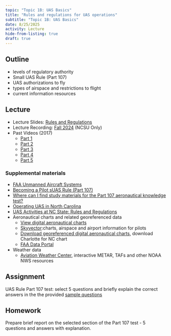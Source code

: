 ```yaml
---
topic: "Topic 1B: UAS Basics"
title: "Rules and regulations for UAS operations"
subtitle: "Topic 1B: UAS Basics"
date: 8/25/2025
activity: Lecture
hide-from-listing: true
draft: true
---
```


## Outline

* levels of regulatory authority
* Small UAS Rule (Part 107)
* UAS authorizations to fly
* types of airspace and restrictions to flight
* current information resources 

## Lecture

* Lecture Slides: [Rules and Regulations](lectures/lecture_1b.qmd)
* Lecture Recording: [Fall 2024]({{< var recordings.topic1.lecture1b >}}) (NCSU Only)
* Past Videos (2017)
    * [Part 1](https://youtu.be/Pf_kwEq6too?feature=shared)
    * [Part 2](https://youtu.be/JUM93NZlukI?feature=shared)
    * [Part 3](https://youtu.be/goewibtKfgQ?feature=shared)
    * [Part 4](https://youtu.be/KQ02OTxmlNA?feature=shared)
    * [Part 5](https://youtu.be/lW58hD165sY?feature=shared)

### Supplemental materials

* [FAA Unmanned Aircraft Systems](https://www.faa.gov/uas/)
* [Becoming a Pilot sUAS Rule (Part 107)](https://www.faa.gov/uas/commercial_operators/become_a_drone_pilot/)
* [Where can I find study materials for the Part 107 aeronautical knowledge test?](https://www.faa.gov/faq/where-can-i-find-study-materials-part-107-aeronautical-knowledge-test)
* [Operating UAS in North Carolina](https://www.ncdot.gov/aviation/uas/)
* [UAS Activities at NC State: Rules and Regulations](https://oit.ncsu.edu/about/units/campus-it/rules-and-regulations/uas/)
* Aeronautical charts and related georeferenced data
    * [View digital aeronautical charts](https://vfrmap.com/)
    * [Skyvector](https://skyvector.com/):charts, airspace and airport information for pilots
    * [Download georeferenced digital aeronautical charts](http://www.faa.gov/air_traffic/flight_info/aeronav/digital_products/vfr/), download Charlotte for NC chart
    * [FAA Data Portal](https://www.faa.gov/data)
* Weather data
    * [Aviation Weather Center](https://www.aviationweather.gov/), interactive METAR, TAFs and other NOAA NWS resources 
<!-- * Other helpful material (Need Permission)
    * [Educational use of UAS](https://drive.google.com/open?id=0B8j08KoSleFQd3gzdElMOHJKMHM)  -->


## Assignment

UAS Rule Part 107 test: select 5 questions and briefly explain the correct answers in the the provided [sample questions](https://www.faa.gov/sites/faa.gov/files/training_testing/testing/test_questions/uag_questions.pdf) 

## Homework

Prepare brief report on the selected section of the Part 107 test - 5 questions and answers with explanation. 